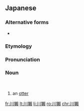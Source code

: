 ==Japanese==
{{DEFAULTSORT:かわうそ}}
{{ja-kanjitab|かわ|yomi=k|うそ}}
{{wikipedia|lang=ja|カワウソ}}

===Alternative forms===
* {{ja-l|獺}}

===Etymology===
{{compound|ja|川|tr1=kawa|t1=[[river]]|tr2=uso|t2=[[otter]]|獺}}

===Pronunciation===
{{ja-pron|かわうそ|acc=h|y=k}}

===Noun===
{{ja-noun|かわうそ|カワウソ|hhira=かはうそ}}<br>{{ja-altread|hira=かわおそ|kata=カワオソ|hhira=かはをそ}}

# an [[otter]] {{gloss|mammal}}

{{C|ja|Mustelids}}

[[fr:川獺]]
[[lt:川獺]]
[[li:川獺]]
[[ro:川獺]]
[[chr:川獺]]
